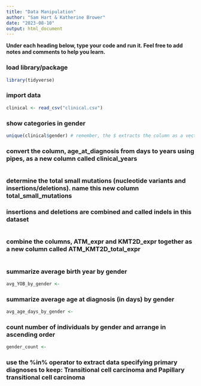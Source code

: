 ```yaml
---
title: "Data Manipulation"
author: "Sam Hart & Katherine Brower"
date: "2023-08-10"
output: html_document
---
```


__Under each heading below, type your code and run it. Feel free to add notes and comments to help you learn.__ 


### load library/package

```r
library(tidyverse)
```


### import data
```r
clinical <- read_csv("clinical.csv")
```

### show categories in gender
```r
unique(clinical$gender) # remember, the $ extracts the column as a vector
```


### convert the column, age_at_diagnosis from days to years using pipes, as a new column called clinical_years 
```r

```

### determine the total small mutations (nucleotide variants and insertions/deletions). name this new column total_small_mutations
### insertions and deletions are combined and called indels in this dataset
```r


```

### combine the columns, ATM_expr and KMT2D_expr together as a new column called ATM_KMT2D_total_expr
```r

```
### summarize average birth year by gender
```r
avg_YOB_by_gender <- 
```

### summarize average age at diagnosis (in days) by gender
```r
avg_age_days_by_gender <-
```

### count number of individuals by gender and arrange in ascending order
```r
gender_count <- 

```

### use the %in% operator to extract data specifying primary diagnoses to keep: Transitional cell carcinoma and Papillary transitional cell carcinoma
```r

```
